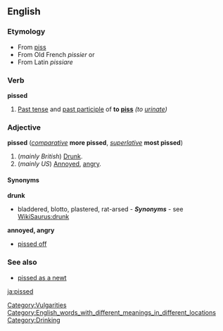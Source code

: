 ==English==
===Etymology===
*From [[piss]] [[slang|''{{slang}}'']]
*From Old French ''pissier'' or
*From Latin ''pissiare''

===Verb===
'''pissed'''

#[[Past tense]] and [[past participle]] of '''to [[piss]]''' ''(to [[urinate]])''

===Adjective===
'''pissed''' (''[[comparative]]'' '''more pissed''', ''[[superlative]]'' '''most pissed''')

#(''mainly British'') [[Drunk]].
#(''mainly US'') [[Annoyed]], [[angry]].

====Synonyms====
'''drunk'''
* bladdered, blotto, plastered, rat-arsed - '''''Synonyms''''' - see [[WikiSaurus:drunk]]

'''annoyed, angry'''
* [[pissed off]] {{british}}

[[Category:Vulgarities]]
[[Category:English_words_with_different_meanings_in_different_locations]]
[[Category:Drinking]]

===See also===
*[[pissed as a newt]]

[[ja:pissed]]